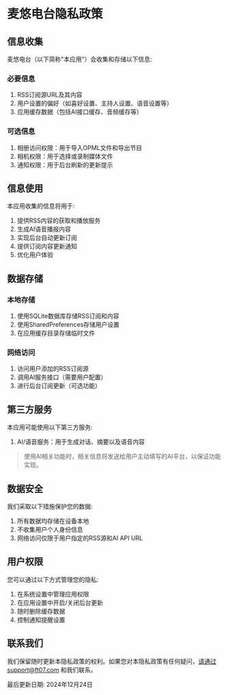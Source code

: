 # 麦悠电台隐私政策

## 信息收集
麦悠电台（以下简称"本应用"）会收集和存储以下信息:

### 必要信息
1. RSS订阅源URL及其内容
1. 用户设置的偏好（如喜好设置、主持人设置、语音设置等）
1. 应用缓存数据（包括AI接口缓存、音频缓存等）

### 可选信息
1. 相册访问权限：用于导入OPML文件和导出节目
1. 相机权限：用于选择或录制媒体文件
1. 通知权限：用于后台刷新的更新提示

## 信息使用

本应用收集的信息将用于:

1. 提供RSS内容的获取和播放服务
1. 生成AI语音播报内容
1. 实现后台自动更新订阅
1. 提供订阅内容更新通知
1. 优化用户体验

##  数据存储

### 本地存储
1. 使用SQLite数据库存储RSS订阅和内容
1. 使用SharedPreferences存储用户设置
1. 在应用缓存目录存储临时文件

### 网络访问
1. 访问用户添加的RSS订阅源
1. 调用AI服务接口（需要用户配置）
1. 进行后台订阅更新（可选功能）

##  第三方服务

本应用可能使用以下第三方服务:

1. AI/语音服务：用于生成对话、摘要以及语音内容

> 使用AI相关功能时，相关信息将发送给用户主动填写的AI平台，以保证功能实现。



## 数据安全
我们采取以下措施保护您的数据:

1. 所有数据均存储在设备本地
1. 不收集用户个人身份信息
1. 网络访问仅限于用户指定的RSS源和AI API URL

## 用户权限
您可以通过以下方式管理您的隐私:

1. 在系统设置中管理应用权限
1. 在应用设置中开启/关闭后台更新
1. 随时删除缓存数据
1. 控制通知提醒设置

## 联系我们

我们保留随时更新本隐私政策的权利。如果您对本隐私政策有任何疑问，请通过support@ft07.com 和我们联系。

最后更新日期: 2024年12月24日